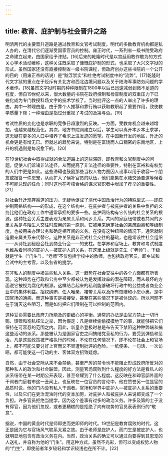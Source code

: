 ```yaml
---
---
---
```

title: 教育、庇护制与社会晋升之路
---



明清两代的主要晋升道路是通过教育和文官考试制度。明代的多数教育机构都是私人办的，在清代它们逐渐受国家官员的控制。雍正时代，一系列省一级书院受政府之命建立起来，由国家给予津贴。[16]后来的乾隆时代是以宫廷用敢作敢为的方式关心学术活动著称，这种关注既采取了慷慨庇护制的形式，也采取了大兴文字狱的形式。虽然国家还没有直接控制省一级书院课程，但政府创办这些书院的一个公开的目的（用雍正帝的话说）是“黜浮崇实”和杜绝考试制度中的“流弊”。[17]乾隆时代文字狱的重点在于贬斥有关北方和西北边境问题以及关于陆海军事防务问题的学术著作。[18]虽然文字狱时期的种种限制在1800年以后已迅速减弱到微不足道的程度，但自19世纪以来，很大数量的书院在政府控制和检查制度的双重压力下已蜕化成为专门教授科场文字的技术学校了。当时批评这一点的人举出了许多的理由，其中一种理由是，由于靠个人推荐和靠行贿以获取教职起了重要作用，致使教学质量下降；一种理由是指过分重视了考试的及第与否。[19]

考试性质的变化也是求职的竞争日趋激烈的反映。一方面，受教育机会越来越增加，也越来越规范化。其次，地方书院网建立以后，学生可以离开本乡本土求学，这无疑在更多的人口中培养了希求上进发迹的愿望。在中国新开发的地区，升迁的机会更是有增无已。但就总的趋势来说，特别是在富饶而人口稠密的东南地区，上升的机遇则是每况愈下的。[20]

在19世纪社会中取得成就的合法道路上的这些滞碍，即教育和文官制度中的问题，促使人们诉诸非法途径，从而提高了非法途径的重要性，特别在富裕和有权势的人们中更是如此。这些滞碍也鼓励那些当权人物力图因人设事以用于收容一个朋友或报答一件恩宠，从而扩大了候补官员的队伍，他们麇集在水陆交通要道等候着不可能兑现的任命；同时这也在考核合格的谋求官职者中增加了荐举的重要性。[21]

对社会升迁现存渠道的压力，无疑地促成了清代中国政治行为的特殊型式——即庇护制网络结构——的形成，在这个结构中，在庇护者与被庇护者的关系中负担的义务比他们在政府工作中通常承担的要多一些。庇护网结构有它传统的社会关系的根源。这种社会关系主要表现为亲属关系和同乡关系。共同的家庭纽带或者共同的乡里关系是与陌生人交往时应用的第一原则。它被用来确定社会的亲疏距离和等级制度，也被用来办理公务和确定相互间的义务。在没有这种纽带的情况下，通常就制造假亲属关系来代替它。这种关系是非正式社会交往的基础，也是常设性社会组织——从诗社到秘密会社到商业行会——的支柱。在学界和官场上，教育和考试制度也维系着同样的庇护人—被庇护人的关系，在这里上级就是先生（“老师”），下级就是学生（“门生”）。“老师”不仅包括学校中的教师，也包括政府官员，即乡试和会试中的主考官，以及各省的提学。

在非私人的制度中掺进些私人关系，这一趋势在社会交往中的各个方面都有所表现。这种趋势在行政和公务中至少都被认为是发挥效率的潜在障碍，而从最坏的方面说它被视为腐化的根源。这样结合起来的私利能够破坏行政中的公益或者商业企业中的集体利益。招权纳贿、任人唯亲、裙带关系以及所有馈赠和小恩小惠，是中国官场的通病，而这种事实是被接受，甚至在某些情况下是被体谅的。所以问题不在于消灭这些陋习，而是如何把它们限制在可以控制的范围内。

这种妥协需要比政府力所能及的更细心的平衡。通常的办法是由官方禁止一切行贿、馈赠和徇私枉法之举，因为假定：凡是继续偷偷摸摸地干的事，就能够把它们保持在可容忍的范围之内。因此，新皇帝登极时总是布告天下禁阻这种种弊端和搞这些活动的派系。那些被认为是国家官吏之间搞结党营私的行为，要受到弹劾和惩治。凡是这些政策被严格执行的时候，不论在任何情况下，即不论在社会上和官场上，都不可能又要讨好上官而又不冒遭到批评的危险。一纸便条、一句话、一次访晤，都可能使这一行动的主、客体双方招致疑虑。

自然，由于社会交际从来不会禁绝，甚至严厉的禁令也不能阻止形成政府所反对的那种私人的政治和社会联盟。因此，测量官场腐败到什么程度的好方法是看私人的派系纽带在某一时期公开表现，甚至夸耀到了什么程度。这反映在和珅官邸外面的干谒者门庭若市这一丑闻上，也反映在一位官员的言论中，他在赞誉另一位显宦的品质时说，他的门内没有私人干谒者。官场和学界中庇护人—被庇护人关系的重要性，以及它们在吏治混浊时代的变本加厉，对庇护人和被庇护人来说都变成了一个负担。许多官员拒绝当提学，因为这个差事有过多的政治义务。许多及第的士子没有得官，因为他们忽视，或者更糟糕的是拒绝了向有权势的官员表表例行的“敬意”。

据说，中国的黄金时代是师即吏而吏即师的时代。19世纪是教育腐败的时代，这正是因为它与官场风气联系太紧之故。由于老师是庇护人，而门生是被庇护人，也就明显地包含有政治义务在内。当然，政治关系的确立可以通过向要得到其恩宠的人送礼，并自称为他的“门生”。用这种方式，虽然不光彩，但可以变成权势人物的“门生”，即使前者年岁较轻和学识较浅也在所不计。[22]